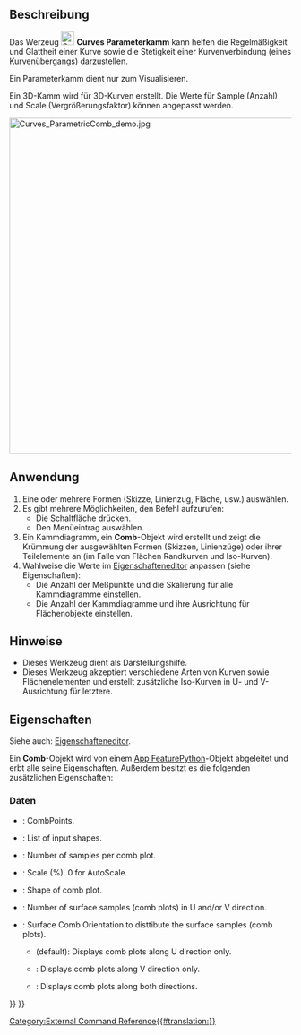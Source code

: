 <languages/>

{{Docnav/de
|[[Curves_ParametricBlendCurve/de|ParametricBlendCurve]]
|[[Curves_CurveOnSurface/de|CurveOnSurface]]
|[[Curves_Workbench/de|Curves]]
|IconL=Curves_ParametricBlendCurve.svg
|IconR=Curves_CurveOnSurface.svg
|IconC=Curves_workbench_icon.svg
}}

{{GuiCommand/de
|Name=Curves ParametricComb
|Name/de=Curves Parameterkamm
|MenuLocation=Curves → Comb plot
|Workbenches=[[Curves_Workbench/de|Curves]]
}}

<span id="Description"></span>
==Beschreibung==

Das Werzeug [[Image:Curves_ParametricComb.svg|24px]] '''Curves Parameterkamm''' kann helfen die Regelmäßigkeit und Glattheit einer Kurve sowie die Stetigkeit einer Kurvenverbindung (eines Kurvenübergangs) darzustellen.

Ein Parameterkamm dient nur zum Visualisieren.

Ein 3D-Kamm wird für 3D-Kurven erstellt. Die Werte für Sample (Anzahl) und Scale (Vergrößerungsfaktor) können angepasst werden.

[[File:Curves_ParametricComb_demo.jpg|600px]]
{{Caption|Eine Kurve vor (links) und nach (rechts) der Anwendung dieses Werkzeuges}}

<span id="Usage"></span>
==Anwendung==

# Eine oder mehrere Formen (Skizze, Linienzug, Fläche, usw.) auswählen.
# Es gibt mehrere Möglichkeiten, den Befehl aufzurufen:
#* Die Schaltfläche {{Button|[[Image:Curves_ParametricComb.svg|16px]] [[Curves_ParametricComb/de|Kammdiagramm]]}} drücken.
#* Den Menüeintrag {{MenuCommand|Kurven → [[Image:Curves_ParametricComb.svg|16px]] Kammdiagramm}} auswählen.
# Ein Kammdiagramm, ein '''Comb'''-Objekt wird erstellt und zeigt die Krümmung der ausgewählten Formen (Skizzen, Linienzüge) oder ihrer Teilelemente an (im Falle von Flächen Randkurven und Iso-Kurven).
# Wahlweise die Werte im [[Property_editor/de|Eigenschafteneditor]] anpassen (siehe Eigenschaften):
#* Die Anzahl der Meßpunkte und die Skalierung für alle Kammdiagramme einstellen. 
#* Die Anzahl der Kammdiagramme und ihre Ausrichtung für Flächenobjekte einstellen.

<span id="Notes"></span>
==Hinweise==

* Dieses Werkzeug dient als Darstellungshilfe.
* Dieses Werkzeug akzeptiert verschiedene Arten von Kurven sowie Flächenelementen und erstellt zusätzliche Iso-Kurven in U- und V-Ausrichtung für letztere.

<span id="Properties"></span>
==Eigenschaften==

Siehe auch: [[Property_editor/de|Eigenschafteneditor]].

Ein '''Comb'''-Objekt wird von einem [[App_FeaturePython/de|App FeaturePython]]-Objekt abgeleitet und erbt alle seine Eigenschaften. Außerdem besitzt es die folgenden zusätzlichen Eigenschaften:

<span id="Data"></span>
===Daten===

{{TitleProperty|Comb}}

<div lang="en" dir="ltr" class="mw-content-ltr">
* {{PropertyData|Comb Points|VectorList}}: CombPoints.
* {{PropertyData|Edge|LinkSubList}}: List of input shapes.
* {{PropertyData|Samples|IntegerConstraint}}: Number of samples per comb plot.
* {{PropertyData|Scale|Float}}: Scale (%). 0 for AutoScale.
* {{PropertyData|Shape|PartShape}}: Shape of comb plot.
</div>

{{TitleProperty|Surface}}

<div lang="en" dir="ltr" class="mw-content-ltr">
* {{PropertyData|Number|Integer}}: Number of surface samples (comb plots) in U and/or V direction.
* {{PropertyData|Orientation|Enumeration}}: Surface Comb Orientation to disttibute the surface samples (comb plots).
** {{Value|U}} (default): Displays comb plots along U direction only.
** {{Value|V}}: Displays comb plots along V direction only.
** {{Value|UV}}: Displays comb plots along both directions.
</div>


{{Docnav/de
|[[Curves_ParametricBlendCurve/de|ParametricBlendCurve]]
|[[Curves_CurveOnSurface/de|CurveOnSurface]]
|[[Curves_Workbench/de|Curves]]
|IconL=Curves_ParametricBlendCurve.svg
|IconR=Curves_CurveOnSurface.svg
|IconC=Curves_workbench_icon.svg
}}

{{Curves Tools navi{{#translation:}}}}
{{Userdocnavi{{#translation:}}}}
[[Category:External Command Reference{{#translation:}}]]